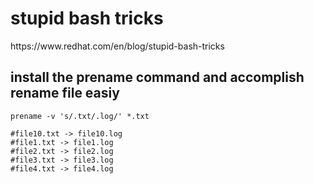 # stupid bash tricks

https://www.redhat.com/en/blog/stupid-bash-tricks

##  install the prename command and accomplish rename file easiy

```
prename -v 's/.txt/.log/' *.txt

#file10.txt -> file10.log
#file1.txt -> file1.log
#file2.txt -> file2.log
#file3.txt -> file3.log
#file4.txt -> file4.log


```